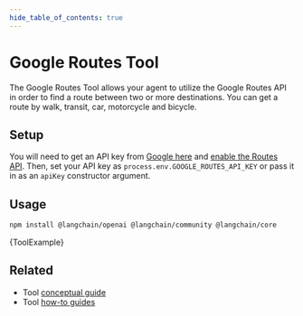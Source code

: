 ```yaml
---
hide_table_of_contents: true
---
```



# Google Routes Tool

The Google Routes Tool allows your agent to utilize the Google Routes API in order to find a route between
two or more destinations. You can get a route by walk, transit, car, motorcycle and bicycle.

## Setup

You will need to get an API key from [Google here](https://developers.google.com/maps/documentation/places/web-service/overview)
and [enable the Routes API](https://console.cloud.google.com/apis/library/routes.googleapis.com). Then, set your API key
as `process.env.GOOGLE_ROUTES_API_KEY` or pass it in as an `apiKey` constructor argument.

## Usage


<IntegrationInstallTooltip></IntegrationInstallTooltip>

```bash npm2yarn
npm install @langchain/openai @langchain/community @langchain/core
```


<CodeBlock language="typescript">{ToolExample}</CodeBlock>

## Related

- Tool [conceptual guide](/docs/concepts/tools)
- Tool [how-to guides](/docs/how_to/#tools)
